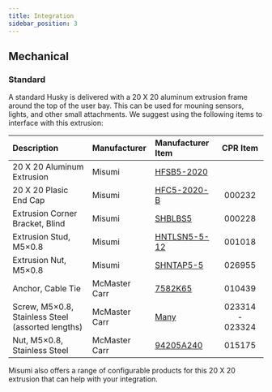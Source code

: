 ```yaml
---
title: Integration
sidebar_position: 3
---
```



<ComponentIntroductionHusky />

## Mechanical

### Standard

A standard Husky is delivered with a 20 X 20 aluminum extrusion frame around the top of the user bay.
This can be used for mouning sensors, lights, and other small attachments.
We suggest using the following items to interface with this extrusion:

| Description                                       | Manufacturer  | Manufacturer Item                                                                                                                                                                                                 |    CPR Item     |
| :------------------------------------------------ | :------------ | :---------------------------------------------------------------------------------------------------------------------------------------------------------------------------------------------------------------- | :-------------: |
| 20 X 20 Aluminum Extrusion                        | Misumi        | [HFSB5-2020](https://us.misumi-ec.com/vona2/detail/110302683830/?HissuCode=HFSB5-2020&PNSearch=HFSB5-2020&searchFlow=results2type&KWSearch=HFSB5-2020)                                                            |                 |
| 20 X 20 Plasic End Cap                            | Misumi        | [HFC5-2020-B](https://us.misumi-ec.com/vona2/detail/110300440510/?HissuCode=HFC5-2020-B&PNSearch=HFC5-2020-B&searchFlow=results2type&KWSearch=HFC5-2020-B)                                                        |     000232      |
| Extrusion Corner Bracket, Blind                   | Misumi        | [SHBLBS5](https://us.misumi-ec.com/vona2/detail/110300439970/?HissuCode=SHBLBS5&PNSearch=SHBLBS5&searchFlow=results2type&KWSearch=SHBLBS5)                                                                        |     000228      |
| Extrusion Stud, M5×0.8                            | Misumi        | [HNTLSN5-5-12](https://us.misumi-ec.com/vona2/detail/110302369440/?HissuCode=HNTLSN5-5-12&PNSearch=HNTLSN5-5-12&searchFlow=results2type&KWSearch=HNTLSN5-5-12)                                                    |     001018      |
| Extrusion Nut, M5×0.8                             | Misumi        | [SHNTAP5-5](https://us.misumi-ec.com/vona2/detail/110302247550/?HissuCode=SHNTAP5-5&PNSearch=SHNTAP5-5&searchFlow=results2type&KWSearch=SHNTAP5-5)                                                                |     026955      |
| Anchor, Cable Tie                                 | McMaster Carr | [7582K65](https://www.mcmaster.com/7582K65/)                                                                                                                                                                      |     010439      |
| Screw, M5×0.8, Stainless Steel (assorted lengths) | McMaster Carr | [Many](https://www.mcmaster.com/screws/rounded-head-screws/hex-drive-rounded-head-screws/system-of-measurement~metric/metric-18-8-stainless-steel-button-head-hex-drive-screws/thread-size~m5/finish~passivated/) | 023314 - 023324 |
| Nut, M5×0.8, Stainless Steel                      | McMaster Carr | [94205A240](https://www.mcmaster.com/94205A240/)                                                                                                                                                                  |     015175      |

Misumi also offers a range of configurable products for this 20 X 20 extrusion that can help with your integration.
